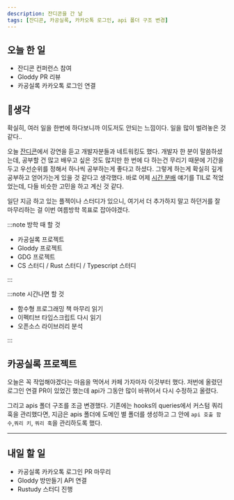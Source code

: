 ```yaml
---
description: 잔디콘을 간 날
tags: [잔디콘, 카공실록, 카카오톡 로그인, api 폴더 구조 변경]
---
```


## 오늘 한 일

- 잔디콘 컨퍼런스 참여
- Gloddy PR 리뷰
- 카공실록 카카오톡 로그인 연결

## 🤔생각

확실히, 여러 일을 한번에 하다보니까 이도저도 안되는 느낌이다. 일을 많이 벌려놓은 것 같다..

오늘 [잔디콘](https://festa.io/events/3790)에서 강연을 듣고 개발자분들과 네트워킹도 했다. 개발자 한 분이 말씀하셨는데, 공부할 건 많고 배우고 싶은 것도 많지만 한 번에 다 하는건 무리기 때문에 기간을 두고 우선순위를 정해서 하나씩 공부하는게 좋다고 하셨다. 그렇게 하는게 확실히 깊게 공부하고 얻어가는게 있을 것 같다고 생각했다. 바로 어제 [시간 분배](./07.23%20일지.md#시간-분배) 얘기를 TIL로 적었었는데, 다들 비슷한 고민을 하고 계신 것 같다.

일단 지금 하고 있는 플젝이나 스터디가 있으니, 여기서 더 추가하지 말고 하던거를 잘 마무리하는 걸 이번 여름방학 목표로 잡아야겠다.

:::note 방학 때 할 것

- 카공실록 프로젝트
- Gloddy 프로젝트
- GDG 프로젝트
- CS 스터디 / Rust 스터디 / Typescript 스터디

:::

:::note 시간나면 할 것

- 함수형 프로그래밍 책 마무리 읽기
- 이펙티브 타입스크립트 다시 읽기
- 오픈소스 라이브러리 분석

:::

## 카공실록 프로젝트

오늘은 꼭 작업해야겠다는 마음을 먹어서 카페 가자마자 이것부터 했다. 저번에 올렸던 로그인 연결 PR이 있었긴 했는데 api가 그동안 많이 바뀌어서 다시 수정하고 올렸다.

그리고 apis 폴더 구조를 조금 변경했다. 기존에는 hooks의 queries에서 커스텀 쿼리 훅을 관리했다면, 지금은 apis 폴더에 도메인 별 폴더를 생성하고 그 안에 `api 호출 함수`,`쿼리 키`, `쿼리 훅`을 관리하도록 했다.

---

## 내일 할 일

- 카공실록 카카오톡 로그인 PR 마무리
- Gloddy 방만들기 API 연결
- Rustudy 스터디 진행
